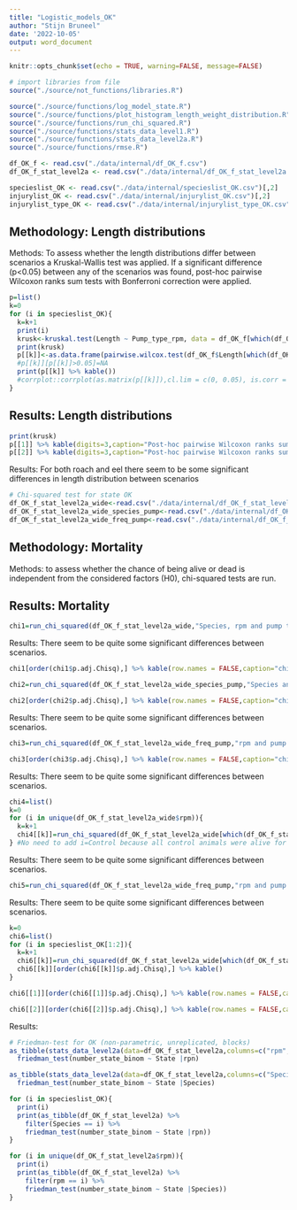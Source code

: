 ```yaml
---
title: "Logistic_models_OK"
author: "Stijn Bruneel"
date: '2022-10-05'
output: word_document
---
```


```r
knitr::opts_chunk$set(echo = TRUE, warning=FALSE, message=FALSE)
```

```r
# import libraries from file
source("./source/not_functions/libraries.R")
```

```r

source("./source/functions/log_model_state.R")
source("./source/functions/plot_histogram_length_weight_distribution.R")
source("./source/functions/run_chi_squared.R")
source("./source/functions/stats_data_level1.R")
source("./source/functions/stats_data_level2a.R")
source("./source/functions/rmse.R")
```

```r
df_OK_f <- read.csv("./data/internal/df_OK_f.csv")
df_OK_f_stat_level2a <- read.csv("./data/internal/df_OK_f_stat_level2a.csv")
```

```r
specieslist_OK <- read.csv("./data/internal/specieslist_OK.csv")[,2]
injurylist_OK <- read.csv("./data/internal/injurylist_OK.csv")[,2]
injurylist_type_OK <- read.csv("./data/internal/injurylist_type_OK.csv")[,2]
```

## Methodology: Length distributions

Methods: To assess whether the length distributions differ between scenarios a Kruskal-Wallis test was applied. If a significant difference (p\<0.05) between any of the scenarios was found, post-hoc pairwise Wilcoxon ranks sum tests with Bonferroni correction were applied.

```r
p=list()
k=0
for (i in specieslist_OK){
  k=k+1
  print(i)
  krusk<-kruskal.test(Length ~ Pump_type_rpm, data = df_OK_f[which(df_OK_f$Species==i & df_OK_f$Control=="pump"),])
  print(krusk)
  p[[k]]<-as.data.frame(pairwise.wilcox.test(df_OK_f$Length[which(df_OK_f$Species==i & df_OK_f$Control=="pump")], df_OK_f$Pump_type_rpm[which(df_OK_f$Species==i & df_OK_f$Control=="pump")],p.adjust.method = "bonferroni")$p.value)
  #p[[k]][p[[k]]>0.05]=NA
  print(p[[k]] %>% kable())
  #corrplot::corrplot(as.matrix(p[[k]]),cl.lim = c(0, 0.05), is.corr = FALSE,main=i)
}
```

## Results: Length distributions

```r
print(krusk)
p[[1]] %>% kable(digits=3,caption="Post-hoc pairwise Wilcoxon ranks sum tests with Bonferroni correction for differences in length distributions between scenarios for roach")
p[[2]] %>% kable(digits=3,caption="Post-hoc pairwise Wilcoxon ranks sum tests with Bonferroni correction for differences in length distributions between scenarios for eel")
```

Results: For both roach and eel there seem to be some significant differences in length distribution between scenarios

```r
# Chi-squared test for state OK
df_OK_f_stat_level2a_wide<-read.csv("./data/internal/df_OK_f_stat_level2a_wide.csv")[,-c(1)]
df_OK_f_stat_level2a_wide_species_pump<-read.csv("./data/internal/df_OK_f_stat_level2a_wide_species_pump.csv")[,-1]
df_OK_f_stat_level2a_wide_freq_pump<-read.csv("./data/internal/df_OK_f_stat_level2a_wide_freq_pump.csv")[,-1]
```

## Methodology: Mortality

Methods: to assess whether the chance of being alive or dead is independent from the considered factors (H0), chi-squared tests are run.

## Results: Mortality

```r
chi1=run_chi_squared(df_OK_f_stat_level2a_wide,"Species, rpm and pump type",1)
```

Results: There seem to be quite some significant differences between scenarios.

```r
chi1[order(chi1$p.adj.Chisq),] %>% kable(row.names = FALSE,caption="chi-squared tests to assess differences in mortality between scenarios (species-screw-rpm-control)")
```

```r
chi2=run_chi_squared(df_OK_f_stat_level2a_wide_species_pump,"Species and pump type",1)
```

```r
chi2[order(chi2$p.adj.Chisq),] %>% kable(row.names = FALSE,caption="chi-squared tests to assess differences in mortality between scenarios (species-screw-control)")
```

Results: There seem to be quite some significant differences between scenarios.

```r
chi3=run_chi_squared(df_OK_f_stat_level2a_wide_freq_pump,"rpm and pump type",1)
```

```r
chi3[order(chi3$p.adj.Chisq),] %>% kable(row.names = FALSE,caption="chi-squared tests to assess differences in mortality between scenarios (screw-rpm-control)")
```

Results: There seem to be quite some significant differences between scenarios.

```r
chi4=list()
k=0
for (i in unique(df_OK_f_stat_level2a_wide$rpm)){
  k=k+1
  chi4[[k]]=run_chi_squared(df_OK_f_stat_level2a_wide[which(df_OK_f_stat_level2a_wide$rpm==i),],"Species and pump type",1)
} #No need to add i=Control because all control animals were alive for all species. Including it generates an error.
```

Results: There seem to be quite some significant differences between scenarios.

```r
chi5=run_chi_squared(df_OK_f_stat_level2a_wide_freq_pump,"rpm and pump type",1)
```

Results: There seem to be quite some significant differences between scenarios.

```r
k=0
chi6=list()
for (i in specieslist_OK[1:2]){
  k=k+1
  chi6[[k]]=run_chi_squared(df_OK_f_stat_level2a_wide[which(df_OK_f_stat_level2a_wide$Species==i),],"rpm and pump type",1)
  chi6[[k]][order(chi6[[k]]$p.adj.Chisq),] %>% kable()
}
```

```r
chi6[[1]][order(chi6[[1]]$p.adj.Chisq),] %>% kable(row.names = FALSE,caption="chi-squared tests to assess differences in mortality between scenarios (screw-rpm-control) for eel")
```

```r
chi6[[2]][order(chi6[[2]]$p.adj.Chisq),] %>% kable(row.names = FALSE,caption="chi-squared tests to assess differences in mortality between scenarios (screw-rpm-control) for roach")
```

Results:

```r
# Friedman-test for OK (non-parametric, unreplicated, blocks)
as_tibble(stats_data_level2a(data=df_OK_f_stat_level2a,columns=c("rpm", "Pump_type", "State"))) %>% 
  friedman_test(number_state_binom ~ State |rpn)

as_tibble(stats_data_level2a(data=df_OK_f_stat_level2a,columns=c("Species", "Pump_type", "State"))) %>% 
  friedman_test(number_state_binom ~ State |Species)

for (i in specieslist_OK){
  print(i)
  print(as_tibble(df_OK_f_stat_level2a) %>% 
    filter(Species == i) %>%
    friedman_test(number_state_binom ~ State |rpn))
}

for (i in unique(df_OK_f_stat_level2a$rpm)){
  print(i)
  print(as_tibble(df_OK_f_stat_level2a) %>% 
    filter(rpm == i) %>%
    friedman_test(number_state_binom ~ State |Species))
}
```

